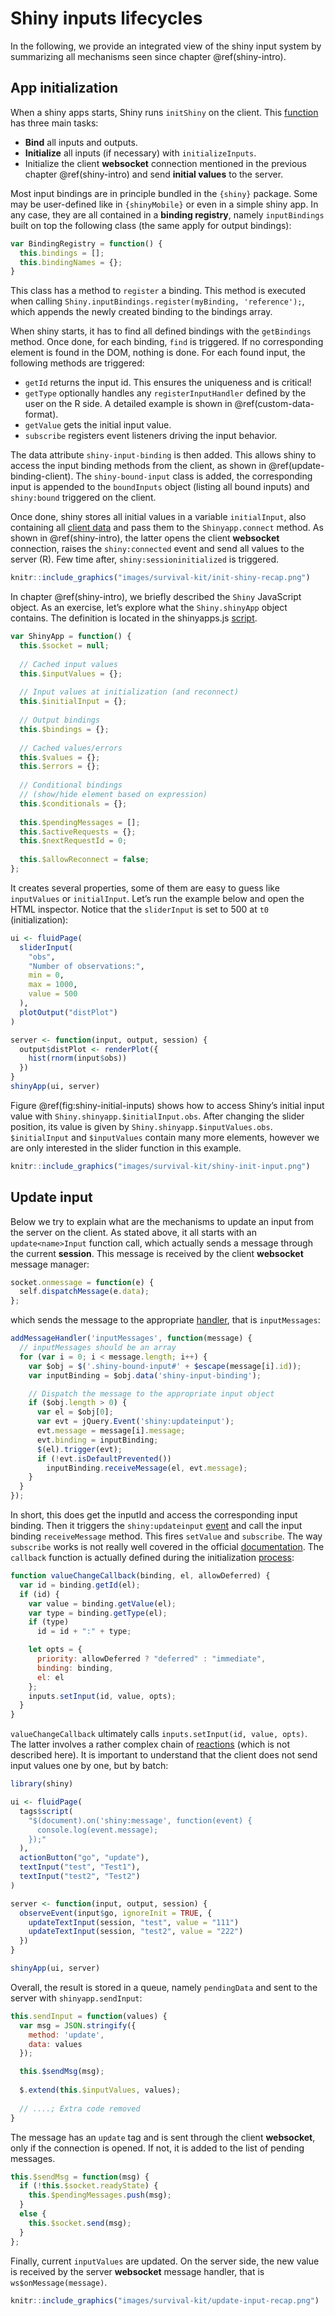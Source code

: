 # Shiny inputs lifecycles {#shiny-input-lifecycle}
In the following, we provide an integrated view of the shiny input system by summarizing all 
mechanisms seen since chapter \@ref(shiny-intro).

## App initialization
When a shiny apps starts, Shiny runs `initShiny` on the client. This [function](https://github.com/rstudio/shiny/blob/60db1e02b03d8e6fb146c9bb1bbfbce269231add/srcjs/init_shiny.js) has three main tasks:

  - __Bind__ all inputs and outputs.
  - __Initialize__ all inputs (if necessary) with `initializeInputs`.
  - Initialize the client __websocket__ connection mentioned in the previous chapter \@ref(shiny-intro) and send __initial values__ to the server.

Most input bindings are in principle bundled in the `{shiny}` package. Some may be user-defined like in `{shinyMobile}` or even in a simple shiny app. In any case, they are all contained in a __binding registry__, namely `inputBindings` built on top the following class (the same apply for output bindings):

```js
var BindingRegistry = function() {
  this.bindings = [];
  this.bindingNames = {};
}
```

This class has a method to `register` a binding. This method is executed when calling `Shiny.inputBindings.register(myBinding, 'reference');`, which appends the newly created binding to the bindings array. 

When shiny starts, it has to find all defined bindings with the `getBindings` method.
Once done, for each binding, `find` is triggered. If no corresponding element is found in the DOM, nothing is done. For each found input, the following methods are triggered:

  - `getId` returns the input id. This ensures the uniqueness and is critical!
  - `getType` optionally handles any `registerInputHandler` defined by the user on the R side. A detailed example is shown in \@ref(custom-data-format).
  - `getValue` gets the initial input value.
  - `subscribe` registers event listeners driving the input behavior.

The data attribute `shiny-input-binding` is then added. This allows shiny to access the input binding methods from the client, as shown in \@ref(update-binding-client). The `shiny-bound-input` class is added, the corresponding input is appended to the `boundInputs` object (listing all bound inputs) and `shiny:bound` triggered on the client.

Once done, shiny stores all initial values in a variable `initialInput`, also containing all [client data](https://shiny.rstudio.com/articles/client-data.html) and pass them to the `Shinyapp.connect` method. As shown in \@ref(shiny-intro), the latter opens the client __websocket__ connection, raises the `shiny:connected` event and send all values to the server (R). Few time after, `shiny:sessioninitialized` is triggered.

```r
knitr::include_graphics("images/survival-kit/init-shiny-recap.png")
```

In chapter \@ref(shiny-intro), we briefly described the `Shiny` JavaScript object. As an exercise, let's explore what the `Shiny.shinyApp` object contains. The definition is located in the shinyapps.js [script](https://github.com/rstudio/shiny/blob/60db1e02b03d8e6fb146c9bb1bbfbce269231add/srcjs/shinyapp.js). 

```js
var ShinyApp = function() {
  this.$socket = null;
  
  // Cached input values
  this.$inputValues = {};
  
  // Input values at initialization (and reconnect)
  this.$initialInput = {};
  
  // Output bindings
  this.$bindings = {};
  
  // Cached values/errors
  this.$values = {};
  this.$errors = {};
  
  // Conditional bindings 
  // (show/hide element based on expression)
  this.$conditionals = {};
  
  this.$pendingMessages = [];
  this.$activeRequests = {};
  this.$nextRequestId = 0;
  
  this.$allowReconnect = false;
};
```

It creates several properties, some of them are easy to guess like `inputValues` or `initialInput`. Let's run the example below and open the HTML inspector. Notice that the `sliderInput` is set to 500 at `t0` (initialization):

```r
ui <- fluidPage(
  sliderInput(
    "obs", 
    "Number of observations:",
    min = 0, 
    max = 1000, 
    value = 500
  ),
  plotOutput("distPlot")
)

server <- function(input, output, session) {
  output$distPlot <- renderPlot({
    hist(rnorm(input$obs))
  })
}
shinyApp(ui, server)
```


Figure \@ref(fig:shiny-initial-inputs) shows how to access Shiny's initial input value with `Shiny.shinyapp.$initialInput.obs`. After changing the slider position, its value is given by `Shiny.shinyapp.$inputValues.obs`. `$initialInput` and `$inputValues` contain many more elements, however we are only interested in the slider function in this example.

```r
knitr::include_graphics("images/survival-kit/shiny-init-input.png")
```

## Update input {#update-input-lifecycle}
Below we try to explain what are the mechanisms to update an input from the server on the client. As stated above, it all starts with an `update<name>Input` function call, which actually sends a message through the current __session__. This message is received by the client __websocket__ message manager:

```js
socket.onmessage = function(e) {
  self.dispatchMessage(e.data);
};
```

which sends the message to the appropriate [handler](https://github.com/rstudio/shiny/blob/60db1e02b03d8e6fb146c9bb1bbfbce269231add/srcjs/shinyapp.js#L552), that is `inputMessages`:

```js
addMessageHandler('inputMessages', function(message) {
  // inputMessages should be an array
  for (var i = 0; i < message.length; i++) {
    var $obj = $('.shiny-bound-input#' + $escape(message[i].id));
    var inputBinding = $obj.data('shiny-input-binding');

    // Dispatch the message to the appropriate input object
    if ($obj.length > 0) {
      var el = $obj[0];
      var evt = jQuery.Event('shiny:updateinput');
      evt.message = message[i].message;
      evt.binding = inputBinding;
      $(el).trigger(evt);
      if (!evt.isDefaultPrevented())
        inputBinding.receiveMessage(el, evt.message);
    }
  }
});
```

In short, this does get the inputId and access the corresponding input binding. Then it triggers the `shiny:updateinput` [event](https://shiny.rstudio.com/articles/js-events.html) and call the input binding `receiveMessage` method. This fires `setValue` and `subscribe`. The way `subscribe` works is not really well covered in the official [documentation](https://shiny.rstudio.com/articles/building-inputs.html). 
The `callback` function is actually defined during the initialization [process](https://github.com/rstudio/shiny/blob/60db1e02b03d8e6fb146c9bb1bbfbce269231add/srcjs/init_shiny.js#L128):

```js
function valueChangeCallback(binding, el, allowDeferred) {
  var id = binding.getId(el);
  if (id) {
    var value = binding.getValue(el);
    var type = binding.getType(el);
    if (type)
      id = id + ":" + type;

    let opts = {
      priority: allowDeferred ? "deferred" : "immediate",
      binding: binding,
      el: el
    };
    inputs.setInput(id, value, opts);
  }
}
```

`valueChangeCallback` ultimately calls `inputs.setInput(id, value, opts)`. The latter involves a rather complex chain of [reactions](https://github.com/rstudio/shiny/blob/60db1e02b03d8e6fb146c9bb1bbfbce269231add/srcjs/input_rate.js) (which is not described here). It is important to understand that the client does not send input values one by one, but by batch:

```r
library(shiny)

ui <- fluidPage(
  tags$script(
    "$(document).on('shiny:message', function(event) {
      console.log(event.message);
    });"
  ), 
  actionButton("go", "update"),
  textInput("test", "Test1"),  
  textInput("test2", "Test2")
)

server <- function(input, output, session) {
  observeEvent(input$go, ignoreInit = TRUE, {
    updateTextInput(session, "test", value = "111")
    updateTextInput(session, "test2", value = "222")
  })
}

shinyApp(ui, server)
```

Overall, the result is stored in a queue, namely `pendingData` and sent to the server with `shinyapp.sendInput`:

```js
this.sendInput = function(values) {
  var msg = JSON.stringify({
    method: 'update',
    data: values
  });

  this.$sendMsg(msg);
    
  $.extend(this.$inputValues, values);
  
  // ....; Extra code removed
}
```

The message has an `update` tag and is sent through the client __websocket__, only if the connection is opened. If not, it is added to the list of pending messages. 

```js
this.$sendMsg = function(msg) {
  if (!this.$socket.readyState) {
    this.$pendingMessages.push(msg);
  }
  else {
    this.$socket.send(msg);
  }
};
```

Finally, current `inputValues` are updated. On the server side, the new value is received
by the server __websocket__ message handler, that is `ws$onMessage(message)`.


```r
knitr::include_graphics("images/survival-kit/update-input-recap.png")
```
